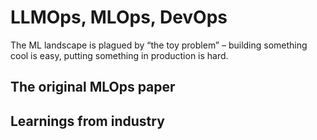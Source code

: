 # LLMOps, MLOps, DevOps

The ML landscape is plagued by "the toy problem" -- building something cool is easy, putting something in production is hard.

## The original MLOps paper


## Learnings from industry


